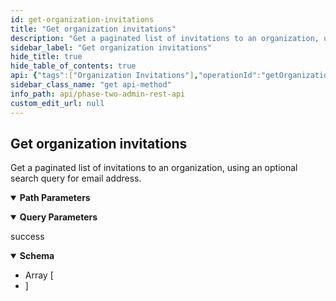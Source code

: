 ```yaml
---
id: get-organization-invitations
title: "Get organization invitations"
description: "Get a paginated list of invitations to an organization, using an optional search query for email address."
sidebar_label: "Get organization invitations"
hide_title: true
hide_table_of_contents: true
api: {"tags":["Organization Invitations"],"operationId":"getOrganizationInvitations","description":"Get a paginated list of invitations to an organization, using an optional search query for email address.","parameters":[{"in":"query","name":"search","schema":{"type":"string"},"style":"form"},{"in":"query","name":"first","schema":{"type":"integer","format":"int32"},"style":"form"},{"in":"query","name":"max","schema":{"type":"integer","format":"int32"},"style":"form"},{"in":"path","name":"realm","description":"realm name (not id!)","required":true,"schema":{"type":"string"},"style":"simple"},{"in":"path","name":"orgId","description":"organization id","required":true,"schema":{"type":"string"},"style":"simple"}],"responses":{"200":{"description":"success","content":{"application/json":{"schema":{"type":"array","items":{"type":"object","properties":{"id":{"type":"string"},"email":{"type":"string"},"inviterId":{"type":"string"},"organizationId":{"type":"string"},"roles":{"type":"array","items":{"type":"string"}}},"title":"InvitationRepresentation"}}}}}},"method":"get","path":"/{realm}/orgs/{orgId}/invitations","servers":[{"url":"{protocol}://{host}{port}/auth/realms","variables":{"host":{"enum":["app.phasetwo.io","localhost"],"default":"app.phasetwo.io","description":"API host"},"port":{"enum":["","8081"],"default":"","description":"API port"},"protocol":{"enum":["http","https"],"default":"https"}}}],"security":[{"access_token":[]}],"securitySchemes":{"access_token":{"type":"http","scheme":"bearer","bearerFormat":""}},"info":{"title":"Phase Two Admin REST API","description":"This is a REST API reference for the Phase Two Keycloak custom resources. These are extensions to the standard [Keycloak Admin REST API](https://www.keycloak.org/docs-api/17.0/rest-api/index.html).\n\n### Base URI format\nPaths specified in the documentation are relative to the the base URI.\n- Format: `https://<host>:<port>/auth/realms`\n- Example: `https://app.phasetwo.io/auth/realms`\n\n### Authentication\nAuthentication is achieved by using the `Authentication: Bearer <token>` header in all requests. This is either the access token received from a normal authentication, or by a request directly to the OpenID Connect token endpoint.\n\nIt is recommended that you use a Keycloak Admin Client, such as [this one for Javascript](https://github.com/keycloak/keycloak-nodejs-admin-client), as they take care of authentication, getting an access token, and refreshing it when it expires.\n\n#### Client credentials grant example\n```\nPOST /auth/realms/test-realm/protocol/openid-connect/token\nHost: app.phasetwo.io\nAccept: application/json\nContent-type: application/x-www-form-urlencoded\n\ngrant_type=client_credentials&client_id=admin-cli&client_secret=fd649804-3a74-4d69-acaa-8f065c6b7da1\n```\n\n#### Password grant example\n```\nPOST /auth/realms/test-realm/protocol/openid-connect/token\nHost: app.phasetwo.io\nAccept: application/json\nContent-type: application/x-www-form-urlencoded\n\ngrant_type=password&username=uname@foo.com&password=pwd123AZY&client_id=admin-cli\n```\n\n### SDKs\nModern API libraries are available for several common languages. These are available as open source at the links below, or you can choose to generate your own using our [OpenAPI spec file](https://raw.githubusercontent.com/p2-inc/phasetwo-docs/master/openapi.yaml).\n\n| Language | Library |\n| --- | --- |\n| Java (and other JVM langs) | https://github.com/p2-inc/phasetwo-java |\n| JavaScript/TypeScript | https://github.com/p2-inc/phasetwo-js |\n| Python | https://github.com/p2-inc/phasetwo-python |\n","version":"v1"},"postman":{"name":"Get organization invitations","description":{"content":"Get a paginated list of invitations to an organization, using an optional search query for email address.","type":"text/plain"},"url":{"path":[":realm","orgs",":orgId","invitations"],"host":["{{baseUrl}}"],"query":[{"disabled":false,"key":"search","value":""},{"disabled":false,"key":"first","value":""},{"disabled":false,"key":"max","value":""}],"variable":[{"disabled":false,"description":{"content":"(Required) realm name (not id!)","type":"text/plain"},"type":"any","value":"","key":"realm"},{"disabled":false,"description":{"content":"(Required) organization id","type":"text/plain"},"type":"any","value":"","key":"orgId"}]},"header":[{"key":"Accept","value":"application/json"}],"method":"GET"}}
sidebar_class_name: "get api-method"
info_path: api/phase-two-admin-rest-api
custom_edit_url: null
---
```



## Get organization invitations



Get a paginated list of invitations to an organization, using an optional search query for email address.

<details style={{"marginBottom":"1rem"}} data-collapsed={false} open={true}><summary style={{}}><strong>Path Parameters</strong></summary><div><ul><ParamsItem className={"paramsItem"} param={{"in":"path","name":"realm","description":"realm name (not id!)","required":true,"schema":{"type":"string"},"style":"simple"}}></ParamsItem><ParamsItem className={"paramsItem"} param={{"in":"path","name":"orgId","description":"organization id","required":true,"schema":{"type":"string"},"style":"simple"}}></ParamsItem></ul></div></details><details style={{"marginBottom":"1rem"}} data-collapsed={false} open={true}><summary style={{}}><strong>Query Parameters</strong></summary><div><ul><ParamsItem className={"paramsItem"} param={{"in":"query","name":"search","schema":{"type":"string"},"style":"form"}}></ParamsItem><ParamsItem className={"paramsItem"} param={{"in":"query","name":"first","schema":{"type":"integer","format":"int32"},"style":"form"}}></ParamsItem><ParamsItem className={"paramsItem"} param={{"in":"query","name":"max","schema":{"type":"integer","format":"int32"},"style":"form"}}></ParamsItem></ul></div></details><div><ApiTabs><TabItem label={"200"} value={"200"}><div>

success

</div><div><MimeTabs schemaType={"response"}><TabItem label={"application/json"} value={"application/json"}><SchemaTabs><TabItem label={"Schema"} value={"Schema"}><details style={{}} data-collapsed={false} open={true}><summary style={{"textAlign":"left"}}><strong>Schema</strong></summary><div style={{"textAlign":"left","marginLeft":"1rem"}}></div><ul style={{"marginLeft":"1rem"}}><li><div style={{"fontSize":"var(--ifm-code-font-size)","opacity":"0.6","marginLeft":"-.5rem","paddingBottom":".5rem"}}>Array [</div></li><SchemaItem collapsible={false} name={"id"} required={false} schemaName={"string"} qualifierMessage={undefined} schema={{"type":"string"}}></SchemaItem><SchemaItem collapsible={false} name={"email"} required={false} schemaName={"string"} qualifierMessage={undefined} schema={{"type":"string"}}></SchemaItem><SchemaItem collapsible={false} name={"inviterId"} required={false} schemaName={"string"} qualifierMessage={undefined} schema={{"type":"string"}}></SchemaItem><SchemaItem collapsible={false} name={"organizationId"} required={false} schemaName={"string"} qualifierMessage={undefined} schema={{"type":"string"}}></SchemaItem><SchemaItem collapsible={false} name={"roles"} required={false} schemaName={"string[]"} qualifierMessage={undefined} schema={{"type":"array","items":{"type":"string"}}}></SchemaItem><li><div style={{"fontSize":"var(--ifm-code-font-size)","opacity":"0.6","marginLeft":"-.5rem"}}>]</div></li></ul></details></TabItem><TabItem label={"Example (from schema)"} value={"Example (from schema)"}><ResponseSamples responseExample={"[\n  {\n    \"id\": \"string\",\n    \"email\": \"string\",\n    \"inviterId\": \"string\",\n    \"organizationId\": \"string\",\n    \"roles\": [\n      \"string\"\n    ]\n  }\n]"} language={"json"}></ResponseSamples></TabItem></SchemaTabs></TabItem></MimeTabs></div></TabItem></ApiTabs></div>
      